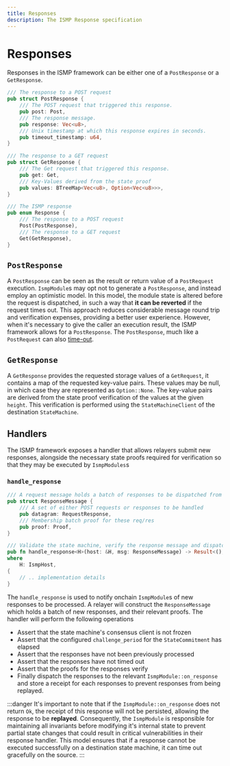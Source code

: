 ```yaml
---
title: Responses
description: The ISMP Response specification
---
```


# Responses

Responses in the ISMP framework can be either one of a `PostResponse` or a `GetResponse`.

```rust
/// The response to a POST request
pub struct PostResponse {
    /// The POST request that triggered this response.
    pub post: Post,
    /// The response message.
    pub response: Vec<u8>,
    /// Unix timestamp at which this response expires in seconds.
    pub timeout_timestamp: u64,
}

/// The response to a GET request
pub struct GetResponse {
    /// The Get request that triggered this response.
    pub get: Get,
    /// Key-Values derived from the state proof
    pub values: BTreeMap<Vec<u8>, Option<Vec<u8>>>,
}

/// The ISMP response
pub enum Response {
    /// The response to a POST request
    Post(PostResponse),
    /// The response to a GET request
    Get(GetResponse),
}
```

## `PostResponse`

A `PostResponse` can be seen as the result or return value of a `PostRequest` execution. `IsmpModule`s may opt not to generate a `PostResponse`, and instead employ an optimistic model. In this model, the module state is altered before the request is dispatched, in such a way that **it can be reverted** if the request times out. This approach reduces considerable message round trip and verification expenses, providing a better user experience. However, when it's necessary to give the caller an execution result, the ISMP framework allows for a `PostResponse`. The `PostResponse`, much like a `PostRequest` can also [time-out](/protocol/timeouts).

## `GetResponse`

A `GetResponse` provides the requested storage values of a `GetRequest`, it contains a map of the requested key-value pairs. These values may be null, in which case they are represented as `Option::None`. The key-value pairs are derived from the state proof verification of the values at the given `height`. This verification is performed using the `StateMachineClient` of the destination `StateMachine`.

## Handlers

The ISMP framework exposes a handler that allows relayers submit new responses, alongside the necessary state proofs required for verification so that they may be executed by `IsmpModules`s

### `handle_response`

```rust
/// A request message holds a batch of responses to be dispatched from a source state machine
pub struct ResponseMessage {
    /// A set of either POST requests or responses to be handled
    pub datagram: RequestResponse,
    /// Membership batch proof for these req/res
    pub proof: Proof,
}

/// Validate the state machine, verify the response message and dispatch the message to the router
pub fn handle_response<H>(host: &H, msg: ResponseMessage) -> Result<(), Error>
where
    H: IsmpHost,
{
    // .. implementation details
}
```

The `handle_response` is used to notify onchain `IsmpModule`s of new responses to be processed. A relayer will construct the `ResponseMessage` which holds a batch of new responses, and their relevant proofs. The handler will perform the following operations

- Assert that the state machine's consensus client is not frozen
- Assert that the configured `challenge_period` for the `StateCommitment` has elapsed
- Assert that the responses have not been previously processed
- Assert that the responses have not timed out
- Assert that the proofs for the responses verify
- Finally dispatch the responses to the relevant `IsmpModule::on_response` and store a receipt for each responses to prevent responses from being replayed.

:::danger
It's important to note that if the `IsmpModule::on_response` does not return `Ok`, the receipt of this response will not be persisted, allowing the response to be **replayed**. Consequently, the `IsmpModule` is responsible for maintaining all invariants before modifying it's internal state to prevent partial state changes that could result in critical vulnerabilities in their response handler. This model ensures that if a response cannot be executed successfully on a destination state machine, it can time out gracefully on the source.
:::
